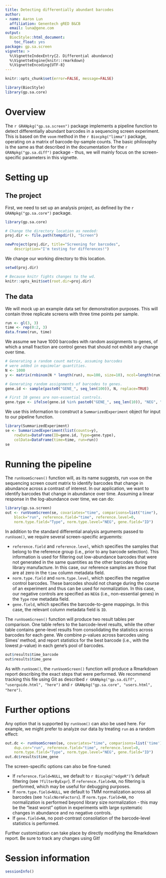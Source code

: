 ```yaml
---
title: Detecting differentially abundant barcodes
author:
- name: Aaron Lun
  affiliation: Genentech gRED B&CB
  email: luna@gene.com
output:
  BiocStyle::html_document:
    toc_float: yes
package: gp.sa.screen
vignette: >
  %\VignetteIndexEntry{2. Differential abundance}
  %\VignetteEngine{knitr::rmarkdown}
  %\VignetteEncoding{UTF-8}
---
```


```r
knitr::opts_chunk$set(error=FALSE, message=FALSE)
```

```r
library(BiocStyle)
library(gp.sa.core)
```

# Overview

The `r GRANpkg("gp.sa.screen")` package implements a pipeline function to detect differentially abundant barcodes in a sequencing screen experiment.
This is based on the `voom` method in the `r Biocpkg("limma")` package, operating on a matrix of barcode-by-sample counts.
The basic philosophy is the same as that described in the documentation for the `r GRANpkg("gp.sa.diff")` package - thus, we will mainly focus on the screen-specific parameters in this vignette.

# Setting up

## The project

First, we need to set up an analysis project, as defined by the `r GRANpkg("gp.sa.core")` package.

```r
library(gp.sa.core)

# Change the directory location as needed:
proj.dir <- file.path(tempdir(), "Screen")

newProject(proj.dir, title="Screening for barcodes",
    description="I'm testing for differences!")           
```

We change our working directory to this location.

```r
setwd(proj.dir)
```

```r
# Because knitr fights changes to the wd.
knitr::opts_knit$set(root.dir=proj.dir)
```

## The data

We will mock up an example data set for demonstration purposes.
This will contain three replicate screens with three time points per sample.

```r
run <- gl(3, 3)
time <- rep(0:2, 3)
data.frame(run, time)
```

We assume we have 1000 barcodes with random assignments to genes, of which a small fraction are control genes that should not exhibit any change over time.

```r
# Generating a random count matrix, assuming barcodes
# were added in equimolar quantities.
N <- 1000
y <- matrix(rnbinom(N * length(run), mu=100, size=10), ncol=length(run))

# Generating random assignments of barcodes to genes.
gene.id <- sample(paste0("GENE_", seq_len(100)), N, replace=TRUE)

# First 10 genes are non-essential controls.
gene.type <- ifelse(gene.id %in% paste0("GENE_", seq_len(10)), "NEG", ".")
```

We use this information to construct a `SummarizedExperiment` object for input to our pipeline function.

```r
library(SummarizedExperiment)
se <- SummarizedExperiment(list(counts=y),
    rowData=DataFrame(ID=gene.id, Type=gene.type),
    colData=DataFrame(time=time, run=run))
se
```

# Running the pipeline

The `runVoomScreen()` function will, as its name suggests, run `voom` on the sequencing screen count matrix to identify barcodes that change in abundance across a contrast of interest.
In our application, we want to identify barcodes that change in abundance over time.
Assuming a linear response in the log-abundance over time, we can do:

```r
library(gp.sa.screen)
out <- runVoomScreen(se, covariates="time", comparisons=list("time"),
    block="run", reference.field="time", reference.level=0,
    norm.type.field="Type", norm.type.level="NEG", gene.field="ID")   
```

In addition to the standard differential analysis arguments passed to `runVoom()`,
we require several screen-specific arguemnts:

- `reference.field` and `reference.level`, which specifies the samples that belong to the reference group (i.e., prior to any barcode selection).
This information is used for filtering out low-abundance barcodes that were not generated in the same quantities as the other barcodes during library manufacture.
In this case, our reference samples are those that are at zero in the `time` column metadata field.
- `norm.type.field` and `norm.type.level`, which specifies the negative control barcodes.
These barcodes should not change during the course of an experiment and thus can be used for normalization.
In this case, our negative controls are specified as `NEG`s (i.e., non-essential genes) in the `Type` row metadata field.
- `gene.field`, which specifies the barcode-to-gene mappings.
In this case, the relevant column metadata field is `ID`.

The `runVoomScreen()` function will produce two result tables per comparison.
One table refers to the barcode-level results, while the other table contains gene-level results from consolidating the statistics across barcodes for each gene.
We combine $p$-values across barcodes using Simes' method, and report statistics for the best barcode (i.e., with the lowest $p$-value) in each gene's pool of barcodes.

```r
out$results$time_barcode
out$results$time_gene
```

As with `runVoom()`, the `runVoomScreen()` function will produce a Rmarkdown report describing the exact steps that were performed.
We recommend tracking this file using Git as described `r GRANpkg("gp.sa.diff", "userguide.html", "here")` and `r GRANpkg("gp.sa.core", "users.html", "here")`.

# Further options

Any option that is supported by `runVoom()` can also be used here.
For example, we might prefer to analyze our data by treating `run` as a random effect:

```r
out.dc <- runVoomScreen(se, covariates="time", comparisons=list('time'),
    dup.cor="run", reference.field="time", reference.level=0,
    norm.type.field="Type", norm.type.level="NEG", gene.field="ID")                        
out.dc$results$time_gene
```

The screen-specific options can also be fine-tuned:

- If `reference.field=NULL`, we default to `r Biocpkg("edgeR")`'s default filtering (see `?filterByExpr`). 
If `reference.field=NA`, no filtering is performed, which may be useful for debugging purposes.
- If `norm.type.field=NULL`, we default to TMM normalization across all barcodes (see `?calcNormFactors`). 
If `norm.type.field=NA`, no normalization is performed beyond library size normalization - this may be the "least worst" option in experiments with large systematic changes in abundance and no negative controls.
- If `gene.field=NA`, no post-contrast consoliation of the barcode-level statistics is performed.

Further customization can take place by directly modifying the Rmarkdown report.
Be sure to track any changes using Git!

# Session information

```r
sessionInfo()
```
